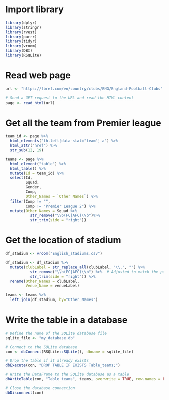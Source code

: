 # Import library
```{r}
library(dplyr)
library(stringr)
library(rvest)
library(purrr)
library(tidyr)
library(vroom)
library(DBI)
library(RSQLite)
```

# Read web page
```{r}
url <- "https://fbref.com/en/country/clubs/ENG/England-Football-Clubs"

# Send a GET request to the URL and read the HTML content
page <- read_html(url)
```

# Get all the team from Premier league
```{r}
team_id <- page %>%
  html_elements("th.left[data-stat='team'] a") %>%
  html_attr("href") %>%
  str_sub(12, 19)

teams <- page %>% 
  html_element("table") %>%
  html_table() %>% 
  mutate(Id = team_id) %>% 
  select(Id, 
         Squad,
         Gender,
         Comp,
         Other_Names = `Other Names`) %>% 
  filter(Comp != "",
         Comp != "Premier League 2") %>% 
  mutate(Other_Names = Squad %>%
           str_remove("\\b(FC|AFC)\\b")%>%
           str_trim(side = "right"))
```

# Get the location of stadium
```{r}
df_stadium <- vroom("English_stadiums.csv") 

df_stadium <- df_stadium %>% 
  mutate(clubLabel = str_replace_all(clubLabel, "\\.", "") %>%
           str_remove("\\b(FC|AFC)\\b") %>%  # Adjusted to match the pattern without dots
           str_trim(side = "right")) %>% 
  rename(Other_Names = clubLabel,
         Venue_Name = venueLabel)
```

```{r}
teams <- teams %>% 
  left_join(df_stadium, by="Other_Names")
```



# Write the table in a database

```{r}
# Define the name of the SQLite database file
sqlite_file <- "my_database.db"

# Connect to the SQLite database
con <- dbConnect(RSQLite::SQLite(), dbname = sqlite_file)

# Drop the table if it already exists
dbExecute(con, "DROP TABLE IF EXISTS Table_teams;")

# Write the DataFrame to the SQLite database as a table
dbWriteTable(con, "Table_teams", teams, overwrite = TRUE, row.names = FALSE)

# Close the database connection
dbDisconnect(con)
```

